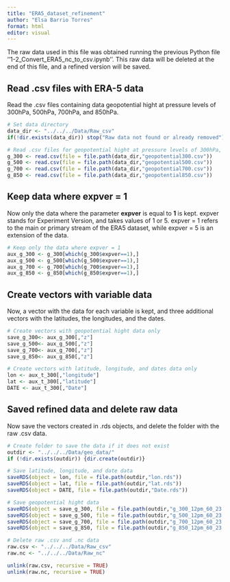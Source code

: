 ```yaml
---
title: "ERA5_dataset_refinement"
author: "Elsa Barrio Torres"
format: html
editor: visual
---
```


The raw data used in this file was obtained running the previous Python file ''1-2_Convert_ERA5_nc_to_csv.ipynb''. This raw data will be deleted at the end of this file, and a refined version will be saved.

## Read .csv files with ERA-5 data

Read the .csv files containing data geopotential hight at pressure levels of 300hPa, 500hPa, 700hPa, and 850hPa.

```r

# Set data directory
data_dir <- "../../../Data/Raw_csv"
if(!dir.exists(data_dir)) stop("Raw data not found or already removed")

# Read .csv files for geopotential hight at pressure levels of 300hPa, 500hPa, 700hPa, and 850hPa.
g_300 <- read.csv(file = file.path(data_dir,"geopotential300.csv"))
g_500 <- read.csv(file = file.path(data_dir,"geopotential500.csv"))
g_700 <- read.csv(file = file.path(data_dir,"geopotential700.csv"))
g_850 <- read.csv(file = file.path(data_dir,"geopotential850.csv"))

```

## Keep data where expver = 1

Now only the data where the parameter **expver** is equal to **1** is kept. expver stands for Experiment Version, and takes values of 1 or 5. expver = 1 refers to the main or primary stream of the ERA5 dataset, while expver = 5 is an extension of the data.

```r

# Keep only the data where expver = 1
aux_g_300 <- g_300[which(g_300$expver==1),]
aux_g_500 <- g_500[which(g_500$expver==1),]
aux_g_700 <- g_700[which(g_700$expver==1),]
aux_g_850 <- g_850[which(g_850$expver==1),]

```

## Create vectors with variable data

Now, a vector with the data for each variable is kept, and three additional vectors with the latitudes, the longitudes, and the dates.

```r

# Create vectors with geopotential hight data only
save_g_300<- aux_g_300[,"z"]
save_g_500<- aux_g_500[,"z"]
save_g_700<- aux_g_700[,"z"]
save_g_850<- aux_g_850[,"z"]

# Create vectors with latitude, longitude, and dates data only
lon <- aux_t_300[,"longitude"]
lat <- aux_t_300[,"latitude"]
DATE <- aux_t_300[,"Date"]

```

## Saved refined data and delete raw data

Now save the vectors created in .rds objects, and delete the folder with the raw .csv data.

```r

# Create folder to save the data if it does not exist
outdir <- "../../../Data/geo_data/"
if (!dir.exists(outdir)) {dir.create(outdir)}

# Save latitude, longitude, and date data 
saveRDS(object = lon, file = file.path(outdir,"lon.rds"))
saveRDS(object = lat, file = file.path(outdir,"lat.rds"))
saveRDS(object = DATE, file = file.path(outdir,"Date.rds"))

# Save geopotential hight data
saveRDS(object = save_g_300, file = file.path(outdir,"g_300_12pm_60_23.rds"))
saveRDS(object = save_g_500, file = file.path(outdir,"g_500_12pm_60_23.rds"))
saveRDS(object = save_g_700, file = file.path(outdir,"g_700_12pm_60_23.rds"))
saveRDS(object = save_g_850, file = file.path(outdir,"g_850_12pm_60_23.rds"))

```

```r
# Delete raw .csv and .nc data
raw.csv <- "../../../Data/Raw_csv"
raw.nc <- "../../../Data/Raw_nc"

unlink(raw.csv, recursive = TRUE)
unlink(raw.nc, recursive = TRUE)
```
